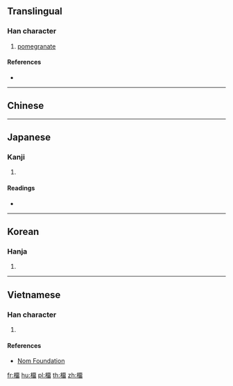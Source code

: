 {{character info/new}}
==Translingual==

===Han character===
{{Han char|rn=75|rad=木|as=12|sn=16|four=|canj=DMLW|ids=⿰木畱}}

# [[pomegranate]]

====References====
* {{Han ref|kx=0552.290|dkj=15525|dj=0941.160|hdz=21287.060|uh=6A4A|ud=27210}}

----

==Chinese==
{{zh-see|榴|v}}

----

==Japanese==

===Kanji===
{{ja-kanji|grade=|rs=木12}}

# {{defn|lang=ja|sort=木12}}

====Readings====
* {{ja-readings|on=[[りょう]] (ryō), [[る]] (ru)|kun=[[ざくろ]] (zakuro)}}

----

==Korean==

===Hanja===
{{ko-hanja|hangeul=[[류]]>[[유]]|eumhun=|rv=ryu>yu|mr=ryu>yu|y=lyu>yu}}

# {{defn|lang=ko|sort=木12}}

----

==Vietnamese==

===Han character===
{{vi-readings|rs=木12| hanviet = [[lựu]], [[lưu]]}}

# {{defn|lang=vi|sort=木12}}

====References====
*[http://nomfoundation.org/common/nom_details.php?codepoint=6a4a Nom Foundation]

[[fr:橊]]
[[hu:橊]]
[[pl:橊]]
[[th:橊]]
[[zh:橊]]